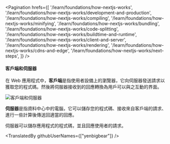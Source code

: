 
<Pagination
  hrefs={[
    '/learn/foundations/how-nextjs-works',
    '/learn/foundations/how-nextjs-works/development-and-production',
    '/learn/foundations/how-nextjs-works/compiling',
    '/learn/foundations/how-nextjs-works/minifying',
    '/learn/foundations/how-nextjs-works/bundling',
    '/learn/foundations/how-nextjs-works/code-splitting',
    '/learn/foundations/how-nextjs-works/buildtime-and-runtime',
    '/learn/foundations/how-nextjs-works/client-and-server',
    '/learn/foundations/how-nextjs-works/rendering',
    '/learn/foundations/how-nextjs-works/cdns-and-edge',
    '/learn/foundations/how-nextjs-works/next-steps',
  ]}
/>

#### 客戶端和伺服器
在 Web 應用程式中，**客戶端**是指使用者設備上的瀏覽器，它向伺服器發送請求以獲取您的程式碼。然後將伺服器接收到的回應轉換為用戶可以與之互動的界面。

![客戶端和伺服器](https://nextjs.org/static/images/learn/foundations/client-server.png "客戶端和伺服器")

**伺服器**是指資料中心中的電腦，它可以儲存您的程式碼、接收來自客戶端的請求、進行一些計算後傳送回適當的回應。

<Quiz>
    <QuizHeading type={QuizType.trueOrFalse}>
        伺服器可以儲存應用程式的程式碼，並且回應使用者的請求。
    </QuizHeading>
    <QuizOptionGroup>
        <QuizOption text="是" isCorrect/>
        <QuizOption text="否"/>
    </QuizOptionGroup>
</Quiz>

<TranslatedBy githubUserNames={["yenbigbear"]} />